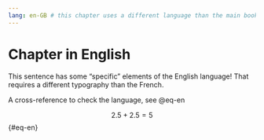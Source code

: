 ---
lang: en-GB # this chapter uses a different language than the main book.
---

# Chapter in English

This sentence has some "specific" elements of the English language! That requires a different typography than the French.

A cross-reference to check the language, see @eq-en

$$
2.5+2.5=5
$$ {#eq-en}
